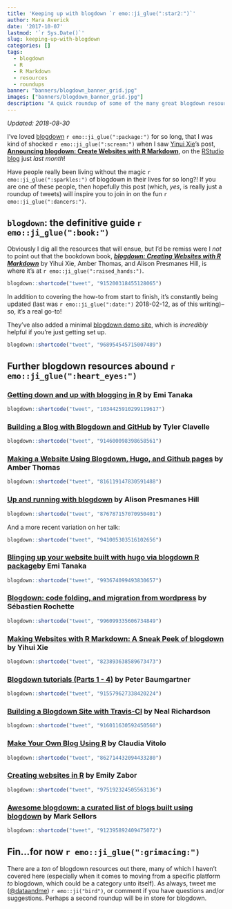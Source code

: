 ```yaml
---
title: 'Keeping up with blogdown `r emo::ji_glue(":star2:")`'
author: Mara Averick
date: '2017-10-07'
lastmod: '`r Sys.Date()`'
slug: keeping-up-with-blogdown
categories: []
tags:
  - blogdown
  - R
  - R Markdown
  - resources
  - roundups
banner: "banners/blogdown_banner_grid.jpg"
images: ["banners/blogdown_banner_grid.jpg"]
description: "A quick roundup of some of the many great blogdown resources out there to get you up and blogging in R Markdown."
---
```


_Updated: 2018-08-30_ 

I've loved [blogdown](https://github.com/rstudio/blogdown) `r emo::ji_glue(":package:")` for so long, that I was kind of shocked `r emo::ji_glue(":scream:")` when I saw [Yinui Xie](https://yihui.name/)'s post, [**Announcing blogdown: Create Websites with R Markdown**](https://blog.rstudio.com/2017/09/11/announcing-blogdown/), on the [RStudio blog](https://blog.rstudio.com/) just _last month_!

Have people really been living without the magic `r emo::ji_glue(":sparkles:")` of blogdown in their lives for so long?! If you are one of these people, then hopefully this post (which, _yes_, is really just a roundup of tweets) will inspire you to join in on the fun `r emo::ji_glue(":dancers:")`.

## `blogdown`: the definitive guide `r emo::ji_glue(":book:")`

Obviously I dig all the resources that will ensue, but I'd be remiss were I _not_ to point out that the bookdown book, [**_blogdown: Creating Websites with R Markdown_**](https://bookdown.org/yihui/blogdown/) by Yihui Xie, Amber Thomas, and Alison Presmanes Hill, is where it's at `r emo::ji_glue(":raised_hands:")`.

```r
blogdown::shortcode("tweet", "915200318455128065")
```

In addition to covering the how-to from start to finish, it's constantly being updated (last was `r emo::ji_glue(":date:")` 2018-02-12, as of this writing)-- so, it's a real go-to!

They've also added a minimal [blogdown demo site](https://blogdown-demo.rbind.io/about/), which is _incredibly_ helpful if you're just getting set up.

```r
blogdown::shortcode("tweet", "968954545715007489")
```

## Further blogdown resources abound `r emo::ji_glue(":heart_eyes:")`

### [Getting down and up with blogging in R](https://rladies-melb-blogdown.netlify.com/#1) by Emi Tanaka

```r
blogdown::shortcode("tweet", "1034425910299119617")
```

### [Building a Blog with Blogdown and GitHub](https://tclavelle.github.io/blog/blogdown_github/) by Tyler Clavelle

```r
blogdown::shortcode("tweet", "914600098398658561")
```


### [Making a Website Using Blogdown, Hugo, and Github pages](https://proquestionasker.github.io/blog/2016/12/19/creatingsite/) by Amber Thomas

```r
blogdown::shortcode("tweet", "816119147830591488")
```


### [Up and running with blogdown](https://apreshill.rbind.io/post/up-and-running-with-blogdown/) by Alison Presmanes Hill

```r
blogdown::shortcode("tweet", "876787157070950401")
```

And a more recent variation on her talk:

```r
blogdown::shortcode("tweet", "941005303516102656")
```

### [Blinging up your website built with hugo via blogdown R package](https://emitanaka.github.io/post/blogdowntutorial/)by Emi Tanaka

```r
blogdown::shortcode("tweet", "993674099493830657")
```

### [Blogdown: code folding, and migration from wordpress](https://statnmap.com/tags/blogdown/) by Sébastien Rochette

```r
blogdown::shortcode("tweet", "996099335606734849")
```

### [Making Websites with R Markdown: A Sneak Peek of blogdown](https://slides.yihui.name/2017-rstudio-conf-blogdown-Yihui-Xie.html#1) by Yihui Xie

```r
blogdown::shortcode("tweet", "823893638589673473")
```


### [Blogdown tutorials (Parts 1 - 4)](http://notes.peter-baumgartner.net/tutorial/) by Peter Baumgartner

```r
blogdown::shortcode("tweet", "915579627338420224")
```


### [Building a Blogdown Site with Travis-CI](http://enpiar.com/2017/06/01/building-a-blogdown-site-with-travis-ci/) by Neal Richardson

```r
blogdown::shortcode("tweet", "916011630592450560")
```

### [Make Your Own Blog Using R](https://github.com/rladies/meetup-presentations_london/tree/master/2017-04-26_Make_your_own_blog) by Claudia Vitolo

```r
blogdown::shortcode("tweet", "862714432094433280")
```

### [Creating websites in R](http://www.emilyzabor.com/tutorials/rmarkdown_websites_tutorial.html) by Emily Zabor

```r
blogdown::shortcode("tweet", "975192324505563136")
```

### [Awesome blogdown: a curated list of blogs built using blogdown](https://github.com/sellorm/awesome-blogdown) by Mark Sellors

```r
blogdown::shortcode("tweet", "912395892409475072")
```

## Fin...for now `r emo::ji_glue(":grimacing:")`

There are a _ton_ of blogdown resources out there, many of which I haven't covered here (especially when it comes to moving from a specific platform _to_ blogdown, which could be a category unto itself). As always, tweet me ([\@dataandme](https://twitter.com/dataandme)) `r emo::ji("bird")`, or comment if you have questions and/or suggestions. Perhaps a second roundup will be in store for blogdown.

